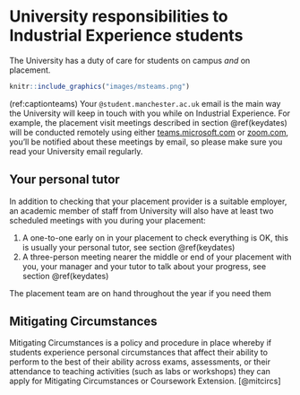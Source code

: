 # University responsibilities to Industrial Experience students {#university}

The University has a duty of care for students on campus _and_ on placement. 

```r
knitr::include_graphics("images/msteams.png")
```

(ref:captionteams) Your `@student.manchester.ac.uk` email is the main way the University will keep in touch with you while on Industrial Experience. For example, the placement visit meetings described in section \@ref(keydates) will be conducted remotely using either [teams.microsoft.com](https://teams.microsoft.com) or [zoom.com](https://www.zoom.com), you'll be notified about these meetings by email, so please make sure you read your University email regularly.


## Your personal tutor {#tutor}

In addition to checking that your placement provider is a suitable employer, an academic member of staff from University will also have at least two scheduled meetings with you during your placement:

1. A one-to-one early on in your placement to check everything is OK, this is usually your personal tutor, see section \@ref(keydates)
2. A three-person meeting nearer the middle or end of your placement with you, your manager and your tutor to talk about your progress, see section \@ref(keydates)

The placement team are on hand throughout the year if you need them

## Mitigating Circumstances {#mitcircs}

Mitigating Circumstances is a policy and procedure in place whereby if students experience personal circumstances that affect their ability to perform to the best of their ability across exams, assessments, or their attendance to teaching activities (such as labs or workshops) they can apply for Mitigating Circumstances or Coursework Extension. [@mitcircs]